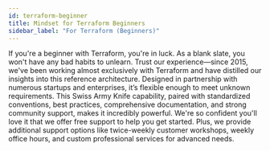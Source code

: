 ```yaml
---
id: terraform-beginner
title: Mindset for Terraform Beginners
sidebar_label: "For Terraform (Beginners)"
---
```


If you're a beginner with Terraform, you're in luck. As a blank slate, you won't have any bad habits to unlearn. Trust our experience—since 2015, we've been working almost exclusively with Terraform and have distilled our insights into this reference architecture. Designed in partnership with numerous startups and enterprises, it’s flexible enough to meet unknown requirements. This Swiss Army Knife capability, paired with standardized conventions, best practices, comprehensive documentation, and strong community support, makes it incredibly powerful. We're so confident you'll love it that we offer free support to help you get started. Plus, we provide additional support options like twice-weekly customer workshops, weekly office hours, and custom professional services for advanced needs.
